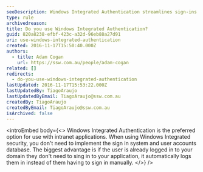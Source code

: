 ```yaml
---
seoDescription: Windows Integrated Authentication streamlines sign-ins by leveraging existing domain credentials, eliminating manual login requirements.
type: rule
archivedreason:
title: Do you use Windows Integrated Authentication?
guid: 820a8238-efbf-423c-a32d-96eb88a27d91
uri: use-windows-integrated-authentication
created: 2016-11-17T15:50:40.000Z
authors:
  - title: Adam Cogan
    url: https://ssw.com.au/people/adam-cogan
related: []
redirects:
  - do-you-use-windows-integrated-authentication
lastUpdated: 2016-11-17T15:53:22.000Z
lastUpdatedBy: TiagoAraujo
lastUpdatedByEmail: TiagoAraujo@ssw.com.au
createdBy: TiagoAraujo
createdByEmail: TiagoAraujo@ssw.com.au
isArchived: false
---
```


<introEmbed
  body={<>
Windows Integrated Authentication is the preferred option for use with intranet applications. When using Windows Integrated security, you don't need to implement the sign in system and user accounts database. The biggest advantage is if the user is already logged in to your domain they don't need to sing in to your application, it automatically logs them in instead of them having to sign in manually.
  </>}
/>

